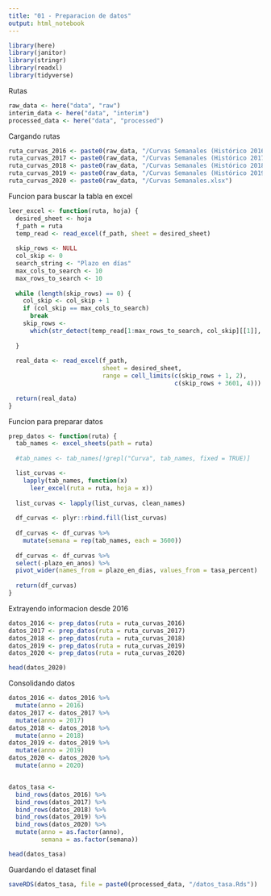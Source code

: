 ```yaml
---
title: "01 - Preparacion de datos"
output: html_notebook
---
```


```r
library(here)
library(janitor)
library(stringr)
library(readxl)
library(tidyverse)
```

Rutas
```r

raw_data <- here("data", "raw")
interim_data <- here("data", "interim")
processed_data <- here("data", "processed")

```


Cargando rutas
```r

ruta_curvas_2016 <- paste0(raw_data, "/Curvas Semanales (Histórico 2016).xlsx")
ruta_curvas_2017 <- paste0(raw_data, "/Curvas Semanales (Histórico 2017).xlsx")
ruta_curvas_2018 <- paste0(raw_data, "/Curvas Semanales (Histórico 2018).xlsx")
ruta_curvas_2019 <- paste0(raw_data, "/Curvas Semanales (Histórico 2019).xlsx")
ruta_curvas_2020 <- paste0(raw_data, "/Curvas Semanales.xlsx")

```

Funcion para buscar la tabla en excel
```r
leer_excel <- function(ruta, hoja) {
  desired_sheet <- hoja
  f_path = ruta
  temp_read <- read_excel(f_path, sheet = desired_sheet)
  
  skip_rows <- NULL
  col_skip <- 0
  search_string <- "Plazo en días"
  max_cols_to_search <- 10
  max_rows_to_search <- 10
  
  while (length(skip_rows) == 0) {
    col_skip <- col_skip + 1
    if (col_skip == max_cols_to_search)
      break
    skip_rows <-
      which(str_detect(temp_read[1:max_rows_to_search, col_skip][[1]], search_string)) - 0
    
  }
  
  real_data <- read_excel(f_path,
                          sheet = desired_sheet,
                          range = cell_limits(c(skip_rows + 1, 2), 
                                              c(skip_rows + 3601, 4)))
                                  
  return(real_data)
}
```

Funcion para preparar datos
```r

prep_datos <- function(ruta) {
  tab_names <- excel_sheets(path = ruta)
  
  #tab_names <- tab_names[!grepl("Curva", tab_names, fixed = TRUE)]

  list_curvas <-
    lapply(tab_names, function(x)
      leer_excel(ruta = ruta, hoja = x))
  
  list_curvas <- lapply(list_curvas, clean_names)
  
  df_curvas <- plyr::rbind.fill(list_curvas)
  
  df_curvas <- df_curvas %>%
    mutate(semana = rep(tab_names, each = 3600)) 
  
  df_curvas <- df_curvas %>% 
  select(-plazo_en_anos) %>% 
  pivot_wider(names_from = plazo_en_dias, values_from = tasa_percent)
  
  return(df_curvas)
}


```

Extrayendo informacion desde 2016
```r

datos_2016 <- prep_datos(ruta = ruta_curvas_2016)
datos_2017 <- prep_datos(ruta = ruta_curvas_2017)
datos_2018 <- prep_datos(ruta = ruta_curvas_2018)
datos_2019 <- prep_datos(ruta = ruta_curvas_2019)
datos_2020 <- prep_datos(ruta = ruta_curvas_2020)

head(datos_2020)
```
Consolidando datos 
```r

datos_2016 <- datos_2016 %>% 
  mutate(anno = 2016)
datos_2017 <- datos_2017 %>% 
  mutate(anno = 2017)
datos_2018 <- datos_2018 %>% 
  mutate(anno = 2018)
datos_2019 <- datos_2019 %>% 
  mutate(anno = 2019)
datos_2020 <- datos_2020 %>% 
  mutate(anno = 2020)


datos_tasa <-
  bind_rows(datos_2016) %>%
  bind_rows(datos_2017) %>%
  bind_rows(datos_2018) %>%
  bind_rows(datos_2019) %>%
  bind_rows(datos_2020) %>% 
  mutate(anno = as.factor(anno), 
         semana = as.factor(semana))

head(datos_tasa)
```
Guardando el dataset final
```r

saveRDS(datos_tasa, file = paste0(processed_data, "/datos_tasa.Rds"))

```


